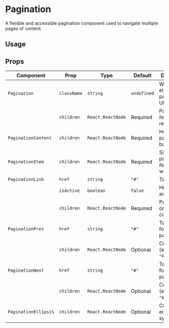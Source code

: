 
# Pagination

A flexible and accessible pagination component used to navigate multiple pages of content.

<InstallTabs components="Pagination" />

## Usage

<PaginationBasicExample />

## Props

| Component            | Prop        | Type              | Default     | Description                         |
| -------------------- | ----------- | ----------------- | ----------- | ----------------------------------- |
| `Pagination`         | `className` | `string`          | `undefined` | Wrapper element for pagination UI.  |
|                      | `children`  | `React.ReactNode` | Required    | Pagination items to render.         |
| `PaginationContent`  | `children`  | `React.ReactNode` | Required    | Holds all pagination buttons/links. |
| `PaginationItem`     | `children`  | `React.ReactNode` | Required    | Single pagination item wrapper.     |
| `PaginationLink`     | `href`      | `string`          | `"#"`       | Target URL.                         |
|                      | `isActive`  | `boolean`         | `false`     | Highlights active page.             |
|                      | `children`  | `React.ReactNode` | Required    | Page number or custom content.      |
| `PaginationPrev`     | `href`      | `string`          | `"#"`       | Target URL for previous page.       |
|                      | `children`  | `React.ReactNode` | Optional    | Custom label (example: `"Prev"`).   |
| `PaginationNext`     | `href`      | `string`          | `"#"`       | Target URL for next page.           |
|                      | `children`  | `React.ReactNode` | Optional    | Custom label (example: `"Next"`).   |
| `PaginationEllipsis` | `children`  | `React.ReactNode` | Optional    | Custom ellipsis symbol.             |
